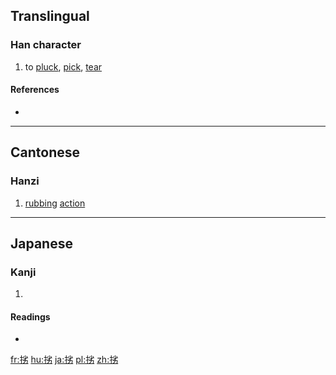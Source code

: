 ==Translingual==

===Han character===
{{Han char|rn=64|rad=手|as=06|sn=9|four=|canj=手火竹尸 (QFHS)|ids=⿰[[扌]][[劣]]}}

# to [[pluck]], [[pick]], [[tear]]

====References====
* {{Han ref|kx=0431.171|dkj=12081|dj=0780.240|hdz=31868.151|uh=6318|ud=25368}}

----

==Cantonese==

===Hanzi===
{{yue-hanzi|jyut=[[lyut3]]|y=lyut3}}

# [[rubbing]] [[action]]

----

==Japanese==

===Kanji===
{{ja-kanji|grade=|rs=手06}}

# {{defn|lang=ja|sort=手06}}

====Readings====
* {{ja-readings|on=|kun=[[むしる]] (mushiru), [[むしりとる]] (mushiritoru)}}

[[fr:挘]]
[[hu:挘]]
[[ja:挘]]
[[pl:挘]]
[[zh:挘]]